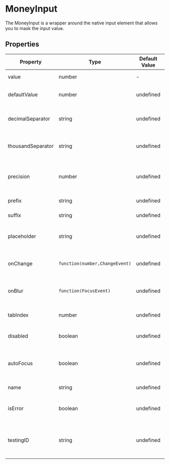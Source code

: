 
<Meta title="Components/MoneyInput" component={MoneyInput}/>

# MoneyInput

The MoneyInput is a wrapper around the native input element that allows you to mask the input value.

<Canvas>
  <MoneyInput
    name="input"
    defaultValue="100"
    suffix="€"
  />
</Canvas>

## Properties

|Property|Type|Default Value|Description|Required|
|---|---|---|---|---|
|value|number|-|Value of the input|No|
|defaultValue|number|undefined|Default value of the input|No|
|decimalSeparator|string|undefined|The decimal separator to use|No|
|thousandSeparator|string|undefined|The thousand separator to use|No|
|precision|number|undefined|The number of decimal places to use|No|
|prefix|string|undefined|The prefix to use|No|
|suffix|string|undefined|The suffix to use|No|
|placeholder|string|undefined|The placeholder to use for the input|No|
|onChange|`function(number,ChangeEvent)`|undefined|Callback for when the input changes|No|
|onBlur |`function(FocusEvent)`|undefined|Callback for when the input loses focus|No|
|tabIndex|number|undefined|The tab index of the input|No|
|disabled|boolean|undefined|Whether the input is disabled|No|
|autoFocus|boolean|undefined|Whether the input should be focused on mount|No|
|name|string|undefined|The name of the input|No|
|isError|boolean|undefined|Whether the input is in an error state|No|
|testingID| string | undefined | The id used for testing purposes.<br/>`<div data-testid="my-test-id"/>` |No|
